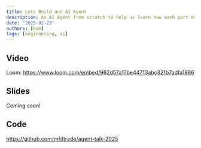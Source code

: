 ```yaml
---
title: Lets Build and AI Agent
description: An AI Agent from scratch to help us learn how each part of an agent contributes to the whole.
date: "2025-02-23"
authors: [kam]
tags: [engineering, ai]
---
```



## Video
Loom: https://www.loom.com/embed/962d57a17be44713abc321b7adfa1886

## Slides
Coming soon!

## Code
https://github.com/mfdtrade/agent-talk-2025